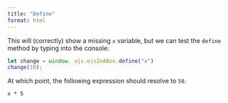 ```yaml
---
title: "Define"
format: html
---
```


This will (correctly) show a missing `x` variable,
but we can test the `define` method by typing
into the console:

```js
let change = window._ojs.ojsInABox.define("x")
change(10);
```

At which point, the following expression should resolve to `50`.

```observable
x * 5
```
